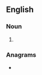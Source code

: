 {{also|hessians}}
==English==

===Noun===
{{head|en|noun plural form}}

# {{plural of|Hessian|lang=en}}

===Anagrams===
* {{anagrams|en|a=aehinsss|ashiness}}